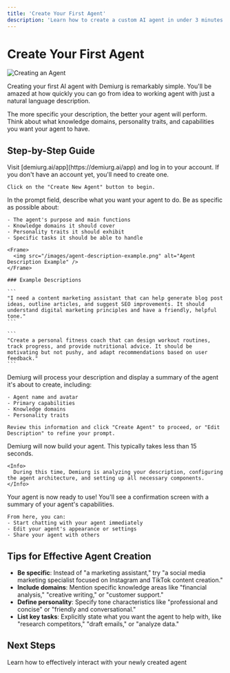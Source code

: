 ```yaml
---
title: 'Create Your First Agent'
description: 'Learn how to create a custom AI agent in under 3 minutes'
---
```



# Create Your First Agent

<Frame>
  <img src="/images/create-agent-header.png" alt="Creating an Agent" />
</Frame>

Creating your first AI agent with Demiurg is remarkably simple. You'll be amazed at how quickly you can go from idea to working agent with just a natural language description.

<Tip>
  The more specific your description, the better your agent will perform. Think about what knowledge domains, personality traits, and capabilities you want your agent to have.
</Tip>

## Step-by-Step Guide

<Steps>
  <Step title="Open the Demiurg Playground">
    Visit [demiurg.ai/app](https://demiurg.ai/app) and log in to your account. If you don't have an account yet, you'll need to create one.
    
    Click on the "Create New Agent" button to begin.
  </Step>
  
  <Step title="Describe Your Agent">
    In the prompt field, describe what you want your agent to do. Be as specific as possible about:
    
    - The agent's purpose and main functions
    - Knowledge domains it should cover
    - Personality traits it should exhibit
    - Specific tasks it should be able to handle
    
    <Frame>
      <img src="/images/agent-description-example.png" alt="Agent Description Example" />
    </Frame>
    
    ### Example Descriptions
    
    ```
    "I need a content marketing assistant that can help generate blog post ideas, outline articles, and suggest SEO improvements. It should understand digital marketing principles and have a friendly, helpful tone."
    ```
    
    ```
    "Create a personal fitness coach that can design workout routines, track progress, and provide nutritional advice. It should be motivating but not pushy, and adapt recommendations based on user feedback."
    ```
  </Step>
  
  <Step title="Review and Confirm">
    Demiurg will process your description and display a summary of the agent it's about to create, including:
    
    - Agent name and avatar
    - Primary capabilities
    - Knowledge domains
    - Personality traits
    
    Review this information and click "Create Agent" to proceed, or "Edit Description" to refine your prompt.
  </Step>
  
  <Step title="Wait for Creation">
    Demiurg will now build your agent. This typically takes less than 15 seconds.
    
    <Info>
      During this time, Demiurg is analyzing your description, configuring the agent architecture, and setting up all necessary components.
    </Info>
  </Step>
  
  <Step title="Success!">
    Your agent is now ready to use! You'll see a confirmation screen with a summary of your agent's capabilities.
    
    From here, you can:
    - Start chatting with your agent immediately
    - Edit your agent's appearance or settings
    - Share your agent with others
  </Step>
</Steps>

## Tips for Effective Agent Creation

- **Be specific**: Instead of "a marketing assistant," try "a social media marketing specialist focused on Instagram and TikTok content creation."
- **Include domains**: Mention specific knowledge areas like "financial analysis," "creative writing," or "customer support."
- **Define personality**: Specify tone characteristics like "professional and concise" or "friendly and conversational."
- **List key tasks**: Explicitly state what you want the agent to help with, like "research competitors," "draft emails," or "analyze data."

## Next Steps

<Card title="Start Chatting with Your Agent" icon="comments" href="/quickstart/chat">
  Learn how to effectively interact with your newly created agent
</Card>